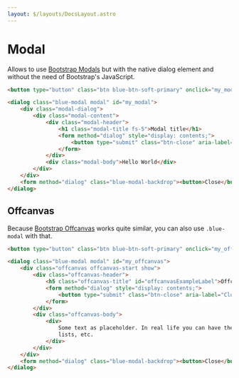```yaml
---
layout: $/layouts/DocsLayout.astro
---
```



# Modal

Allows to use [Bootstrap Modals](https://getbootstrap.com/docs/5.3/components/modal/) but with the native dialog element and without the need of Bootstrap's JavaScript.

```html use:RenderBlock
<button type="button" class="btn blue-btn-soft-primary" onclick="my_modal.showModal()">Open modal</button>

<dialog class="blue-modal modal" id="my_modal">
    <div class="modal-dialog">
        <div class="modal-content">
            <div class="modal-header">
                <h1 class="modal-title fs-5">Modal title</h1>
                <form method="dialog" style="display: contents;">
                    <button type="submit" class="btn-close" aria-label="Close"></button>
                </form>
            </div>
            <div class="modal-body">Hello World</div>
        </div>
    </div>
    <form method="dialog" class="blue-modal-backdrop"><button>Close</button></form>
</dialog>
```

## Offcanvas

Because [Bootstrap Offcanvas](https://getbootstrap.com/docs/5.3/components/offcanvas/) works quite similar, you can also use `.blue-modal` with that.

```html use:RenderBlock
<button type="button" class="btn blue-btn-soft-primary" onclick="my_offcanvas.showModal()">Open offcanvas</button>

<dialog class="blue-modal modal" id="my_offcanvas">
    <div class="offcanvas offcanvas-start show">
        <div class="offcanvas-header">
            <h5 class="offcanvas-title" id="offcanvasExampleLabel">Offcanvas</h5>
            <form method="dialog" style="display: contents;">
                <button type="submit" class="btn-close" aria-label="Close"></button>
            </form>
        </div>
        <div class="offcanvas-body">
            <div>
                Some text as placeholder. In real life you can have the elements you have chosen. Like, text, images,
                lists, etc.
            </div>
        </div>
    </div>
    <form method="dialog" class="blue-modal-backdrop"><button>Close</button></form>
</dialog>
```

